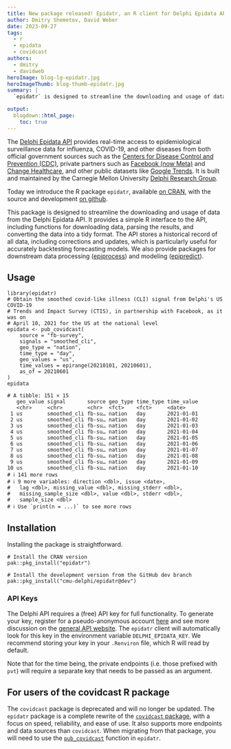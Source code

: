 ```yaml
---
title: New package released! Epidatr, an R client for Delphi Epidata API
author: Dmitry Shemetov, David Weber
date: 2023-09-27
tags:
  - r
  - epidata
  - covidcast
authors:
  - dmitry
  - davidweb
heroImage: blog-lg-epidatr.jpg
heroImageThumb: blog-thumb-epidatr.jpg
summary: |
  `epidatr` is designed to streamline the downloading and usage of data from the [Delphi Epidata API](https://cmu-delphi.github.io/delphi-epidata/). It provides a simple R interface to the API, including functions for downloading data, parsing the results, and converting the data into a tidy format.

output:
  blogdown::html_page:
    toc: true
---
```


The [Delphi Epidata API](https://cmu-delphi.github.io/delphi-epidata/) provides
real-time access to epidemiological surveillance data for influenza, COVID-19,
and other diseases from both official government sources such as the [Centers
for Disease Control and Prevention
(CDC)](https://www.cdc.gov/datastatistics/index.html), private partners such as
[Facebook (now
Meta)](https://delphi.cmu.edu/blog/2020/08/26/covid-19-symptom-surveys-through-facebook/)
and [Change Healthcare](https://www.changehealthcare.com/), and other public
datasets like [Google
Trends](https://console.cloud.google.com/marketplace/product/bigquery-public-datasets/covid19-search-trends).
It is built and maintained by the Carnegie Mellon University [Delphi Research
Group](https://delphi.cmu.edu/).

Today we introduce the R package `epidatr`, available [on
CRAN](https://cloud.r-project.org/web/packages/epidatr/index.html), with the
source and development [on github](https://github.com/cmu-delphi/epidatr).

This package is designed to streamline the downloading and usage of data from
the Delphi Epidata API. It provides a simple R interface to the API, including
functions for downloading data, parsing the results, and converting the data
into a tidy format. The API stores a historical record of all data, including
corrections and updates, which is particularly useful for accurately backtesting
forecasting models. We also provide packages for downstream data processing
([epiprocess](https://github.com/cmu-delphi/epiprocess)) and modeling
([epipredict](https://github.com/cmu-delphi/epipredict)).

## Usage

```
library(epidatr)
# Obtain the smoothed covid-like illness (CLI) signal from Delphi's US COVID-19
# Trends and Impact Survey (CTIS), in partnership with Facebook, as it was on
# April 10, 2021 for the US at the national level
epidata <- pub_covidcast(
    source = "fb-survey",
    signals = "smoothed_cli",
    geo_type = "nation",
    time_type = "day",
    geo_values = "us",
    time_values = epirange(20210101, 20210601),
    as_of = 20210601
)
epidata
```

```
# A tibble: 151 × 15
   geo_value signal       source geo_type time_type time_value
   <chr>     <chr>        <chr>  <fct>    <fct>     <date>
 1 us        smoothed_cli fb-su… nation   day       2021-01-01
 2 us        smoothed_cli fb-su… nation   day       2021-01-02
 3 us        smoothed_cli fb-su… nation   day       2021-01-03
 4 us        smoothed_cli fb-su… nation   day       2021-01-04
 5 us        smoothed_cli fb-su… nation   day       2021-01-05
 6 us        smoothed_cli fb-su… nation   day       2021-01-06
 7 us        smoothed_cli fb-su… nation   day       2021-01-07
 8 us        smoothed_cli fb-su… nation   day       2021-01-08
 9 us        smoothed_cli fb-su… nation   day       2021-01-09
10 us        smoothed_cli fb-su… nation   day       2021-01-10
# ℹ 141 more rows
# ℹ 9 more variables: direction <dbl>, issue <date>,
#   lag <dbl>, missing_value <dbl>, missing_stderr <dbl>,
#   missing_sample_size <dbl>, value <dbl>, stderr <dbl>,
#   sample_size <dbl>
# ℹ Use `print(n = ...)` to see more rows
```

## Installation

Installing the package is straightforward.

```
# Install the CRAN version
pak::pkg_install("epidatr")

# Install the development version from the GitHub dev branch
pak::pkg_install("cmu-delphi/epidatr@dev")
```

### API Keys

The Delphi API requires a (free) API key for full functionality. To generate
your key, register for a pseudo-anonymous account
[here](https://api.delphi.cmu.edu/epidata/admin/registration_form) and see more
discussion on the [general API
website](https://cmu-delphi.github.io/delphi-epidata/api/api_keys.html). The
`epidatr` client will automatically look for this key in the environment
variable `DELPHI_EPIDATA_KEY`. We recommend storing your key in your `.Renviron`
file, which R will read by default.

Note that for the time being, the private endpoints (i.e. those prefixed with
`pvt`) will require a separate key that needs to be passed as an argument.

## For users of the covidcast R package

The `covidcast` package is deprecated and will no longer be updated. The
`epidatr` package is a complete rewrite of the [`covidcast`
package](https://cmu-delphi.github.io/covidcast/covidcastR/), with a focus on
speed, reliability, and ease of use. It also supports more endpoints and data
sources than `covidcast`. When migrating from that package, you will need to use
the
[`pub_covidcast`](https://cmu-delphi.github.io/epidatr/reference/pub_covidcast.html)
function in `epidatr`.
